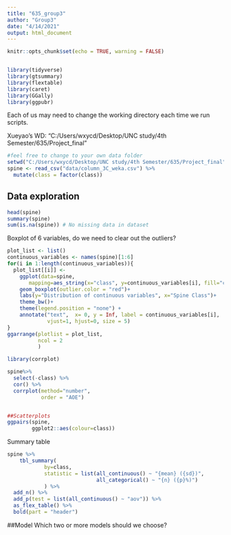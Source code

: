 ```yaml
---
title: "635_group3"
author: "Group3"
date: "4/14/2021"
output: html_document
---
```


```r
knitr::opts_chunk$set(echo = TRUE, warning = FALSE)


library(tidyverse)
library(gtsummary)
library(flextable)
library(caret)
library(GGally)
library(ggpubr)
```

Each of us may need to change the working directory each time we run scripts.

Xueyao's WD: "C:/Users/wxycd/Desktop/UNC study/4th Semester/635/Project_final"

```r
#feel free to change to your own data folder
setwd("C:/Users/wxycd/Desktop/UNC study/4th Semester/635/Project_final")
spine <- read_csv("data/column_3C_weka.csv") %>%
  mutate(class = factor(class))
```

## Data exploration

```r
head(spine)
summary(spine)
sum(is.na(spine)) # No missing data in dataset
```

Boxplot of 6 variables, do we need to clear out the outliers?
```r
plot_list <- list()
continuous_variables <- names(spine)[1:6]
for(i in 1:length(continuous_variables)){
  plot_list[[i]] <- 
    ggplot(data=spine, 
       mapping=aes_string(x="class", y=continuous_variables[i], fill="class"))+
    geom_boxplot(outlier.color = "red")+
    labs(y="Distribution of continuous variables", x="Spine Class")+
    theme_bw()+
    theme(legend.position = "none") +
    annotate("text",  x= 0, y = Inf, label = continuous_variables[i], 
             vjust=1, hjust=0, size = 5)
}
ggarrange(plotlist = plot_list, 
          ncol = 2
          )
```
```r
library(corrplot)

spine%>%
  select(-class) %>%
  cor() %>%
  corrplot(method="number",
           order = "AOE")


##Scatterplots
ggpairs(spine, 
        ggplot2::aes(colour=class))
```
Summary table
```r
spine %>%
    tbl_summary(
            by=class,
            statistic = list(all_continuous() ~ "{mean} ({sd})",
                             all_categorical() ~ "{n} ({p}%)")
            ) %>%
  add_n() %>%
  add_p(test = list(all_continuous() ~ "aov")) %>%
  as_flex_table() %>%
  bold(part = "header")
```

##Model
Which two or more models should we choose?
```r

```